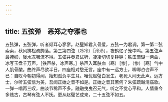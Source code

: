 ```yaml
---
---
---
```

title: 五弦弹　恶郑之夺雅也
---



五弦弹，五弦弹，听者倾耳心寥寥。赵璧知君入骨爱，五弦一为君调。第一第二弦索索，秋风拂松疏韵落。第三第四弦（冷冷）［泠泠］，夜鹤忆子笼中鸣。第五弦声最掩抑，陇水冻咽流不得。五弦并奏君试听，凄凄切切复铮铮；铁击珊瑚一两曲，冰写玉盘千万声。［铁声杀，冰声寒。］杀声入耳肤血（寒）［惨］，（惨）［寒］气中人肌骨酸。曲终声尽欲半日，四座相对愁无言。座中有一远方士，唧唧咨咨声不已：自叹今朝初得闻，始知孤负平生耳。唯忧赵璧白发生，老死人间无此声。远方士，尔听五弦信为美，吾闻正始之音不如是。正始之音其若何？朱弦疏越清庙歌。一弹一唱再三叹，曲淡节稀声不多。融融曳曳召元气，听之不觉心平和。人情重今多贱古，古琴有弦人不抚。更从赵璧艺成来，二十五弦不如五。